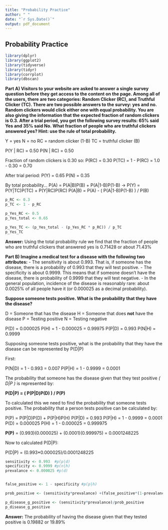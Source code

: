 ```yaml
---
title: "Probability Practice"
author: " "
date: "`r Sys.Date()`"
output: pdf_document
---
```


## Probability Practice

```r
library(dplyr)
library(ggplot2)
library(tidyverse)
library(tidyr)
library(corrplot)
library(dbscan)
```

**Part A) Visitors to your website are asked to answer a single survey question before they get access to the content on the page. Among all of the users, there are two categories: Random Clicker (RC), and Truthful Clicker (TC). There are two possible answers to the survey: yes and no. Random clickers would click either one with equal probability. You are also giving the information that the expected fraction of random clickers is 0.3. After a trial period, you get the following survey results: 65% said Yes and 35% said No. What fraction of people who are truthful clickers answered yes? Hint: use the rule of total probability.** \newline

Y = yes \newline
N = no \newline
RC = random clicker (1-B) \newline
TC = truthful clicker (B) \newline

P(Y | RC) = 0.50 \newline
P(N | RC) = 0.50 \newline 

Fraction of random clickers is 0.30 so: \newline
P(RC) = 0.30\newline
P(TC) = 1 - P(RC) = 1.0 - 0.30 = 0.70 \newline

After trial period: \newline
P(Y) = 0.65
P(N) = 0.35

By total probability... \newline
P(A) = P(A|B)P(B) + P(A|1-B)P(1-B) -> P(Y) = P(Y|TC)P(TC) + P(Y|RC)P(RC) \newline
P(A|B) = P(A) - ( P(A|1-B)P(1-B) ) / P(B)

```r
p_RC <- 0.3 
p_TC <- 1 - p_RC

p_Yes_RC <- 0.5
p_Yes_total <- 0.65 

p_Yes_TC <- (p_Yes_total - (p_Yes_RC * p_RC)) / p_TC
p_Yes_TC
```

**Answer:** Using the total probability rule we find that the fraction of people who are truthful clickers that answered yes is 0.71428 or about 71.43% \newline


**Part B) Imagine a medical test for a disease with the following two attributes:** \newline
- The sensitivity is about 0.993. That is, if someone has the disease, there is a probability of 0.993 that they will test positive. \newline
- The specificity is about 0.9999. This means that if someone doesn't have the disease, there is probability of 0.9999 that they will test negative. \newline
- In the general population, incidence of the disease is reasonably rare: about 0.0025% of all people have it (or 0.000025 as a decimal probability). \newline

**Suppose someone tests positive. What is the probability that they have the disease?** \newline

D = Someone that has the disease \newline
H = Someone that does **not** have the disease \newline
P = Testing positive \newline
N = Testing negative \newline

P(D) = 0.000025 \newline
P(H) = 1 - 0.000025 = 0.99975 \newline
P(P|D) = 0.993 \newline
P(N|H) = 0.9999 \newline

Supposing someone tests positive, what is the probability that they have the disease can be represented by P(D|P) \newline

First: \newline

P(N|D) = 1 - 0.993 = 0.007 \newline
P(P|H) = 1 - 0.9999 = 0.0001 \newline

The probability that someone has the disease given that they test positive *( D|P )* is represented by: \newline

**P(D|P) = ( P(P|D)P(D) ) / P(P)** \newline

To calculated this we need to find the probability that someone tests positive. The probability that a person tests positive can be calculated by: \newline

P(P) = P(P|D)P(D) + P(P|H)P(H) \newline
P(P|D) = 0.993 \newline
P(P|H) = 1 - 0.9999 = 0.0001 \newline
P(D) = 0.000025 \newline
P(H) = 1 - 0.000025 = 0.999975 \newline

**P(P)** = (0.993)(0.000025) + (0.0001)(0.999975) = 0.0001248225 \newline

Now to calculated P(D|P): \newline

P(D|P) = (0.993*0.000025)/0.0001248225


```r

sensitivity <- 0.993  #p(p|d)
specificity <- 0.9999 #p(n|h)
prevalance <- 0.000025 #p(d)


false_positive <- 1 - specificity #p(p|h)

prob_positive <- (sensitivity*prevalance) +(false_positive*(1-prevalance))

p_disease_g_positive <- (sensitivity*prevalance)/prob_positive
p_disease_g_positive
```

**Answer:** The probability of having the disease given that they tested positive is 0.19882 or 19.89%